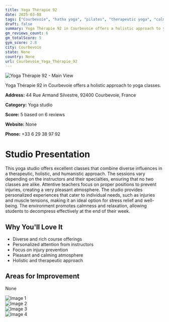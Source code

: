 ```yaml
---
title: Yoga Thérapie 92
date: 2025-03-08
tags: ["Courbevoie", "hatha yoga", "pilates", "therapeutic yoga", "calm atmosphere", "personalized experience", "Courbevoie"]  
draft: false
summary: Yoga Thérapie 92 in Courbevoie offers a holistic approach to yoga classes.
gm_reviews_count: 6
gm_totalScore: 5
gym_score: 2.8
city: Courbevoie
state: None
country: None
url: Courbevoie_Yoga_Thérapie_92
---
```


<div className="aspect-[16/9] relative my-8">
  <img 
    src="https://lh5.googleusercontent.com/p/AF1QipMGNQVCRVKtVIiQtXQ5HMdA7gsmZYXEWvOqmSmV=w1920-h1080-k-no"
    alt="Yoga Thérapie 92 - Main View"
    className="object-cover absolute inset-0 w-full h-full rounded-lg"
  />
</div>

Yoga Thérapie 92 in Courbevoie offers a holistic approach to yoga classes.

**Address:** 44 Rue Armand Silvestre, 92400 Courbevoie, France

**Category:** Yoga studio

**Score:** 5 based on 6 reviews

**Website:** None

**Phone:** +33 6 29 38 97 92

# Studio Presentation

This yoga studio offers excellent classes that combine diverse influences in a therapeutic, holistic, and humanistic approach. The sessions vary depending on the instructors and their specialties, ensuring that no two classes are alike. Attentive teachers focus on proper positions to prevent injuries, creating a very pleasant atmosphere. The studio provides personalized experiences that cater to individual needs, such as injuries and muscle tensions, making it an ideal option for stress relief and well-being. The environment promotes calmness and relaxation, allowing students to decompress effectively at the end of their week.

## Why You'll Love It

- Diverse and rich course offerings
- Personalized attention from instructors
- Focus on injury prevention
- Pleasant and calming atmosphere
- Holistic and therapeutic approach

## Areas for Improvement

None

<div className="grid grid-cols-1 xl:grid-cols-2 gap-4 my-8">
<div className="aspect-[4/3] relative"><img src="https://lh5.googleusercontent.com/p/AF1QipNZLq_sZg14t3a-2EMw6CCNtQg2fC_tiKzqtuHP=w1920-h1080-k-no" alt="Image 1" className="object-cover absolute inset-0 w-full h-full rounded-lg" /></div>
<div className="aspect-[4/3] relative"><img src="https://lh5.googleusercontent.com/p/AF1QipNirl2uQQL3PzSDGldFEZukmk_xyD3wNs4risjo=w1920-h1080-k-no" alt="Image 2" className="object-cover absolute inset-0 w-full h-full rounded-lg" /></div>
<div className="aspect-[4/3] relative"><img src="https://lh5.googleusercontent.com/p/AF1QipPZB9Qdlof5O8XOFWfmt_1wTReaTEUNe6PmWk3g=w1920-h1080-k-no" alt="Image 3" className="object-cover absolute inset-0 w-full h-full rounded-lg" /></div>
<div className="aspect-[4/3] relative"><img src="https://lh5.googleusercontent.com/p/AF1QipOeQXXZfA84UlBjQXxwAYeac21MzoEVRWFs-jxm=w1920-h1080-k-no" alt="Image 4" className="object-cover absolute inset-0 w-full h-full rounded-lg" /></div>
</div>
